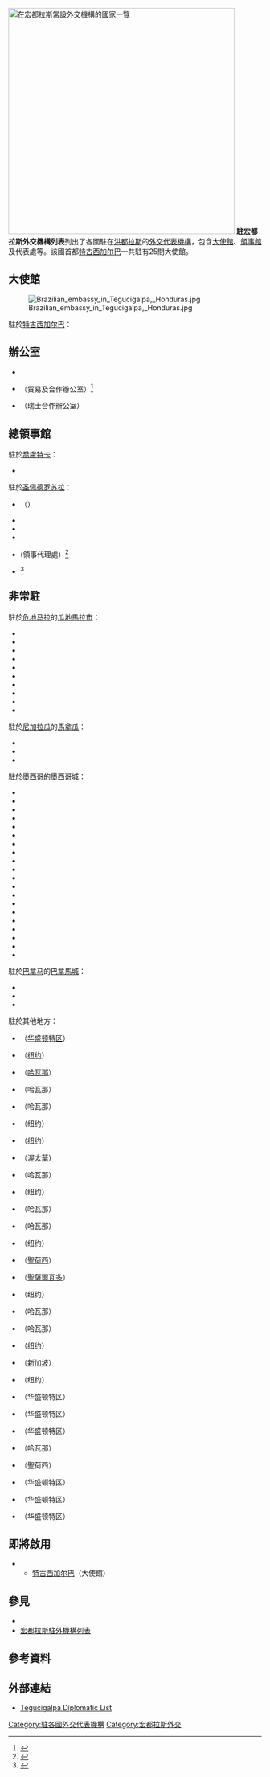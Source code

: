{{NoteTA|G1=地名}}
[[File:Diplomatic missions in Honduras.png|thumb|right|450px|在宏都拉斯常設外交機構的國家一覽
{{legend|red|宏都拉斯}}
{{legend|#002fa7|在宏都拉斯常設外交機構的國家}}
]]
'''駐宏都拉斯外交機構列表'''列出了各國駐在[[洪都拉斯|洪都拉斯]]的[[外交代表機構|外交代表機構]]，包含[[大使館|大使館]]、[[領事館|領事館]]及代表處等。該國首都[[特古西加尔巴|特古西加尔巴]]一共駐有25間大使館。

==大使館==

[[File:Brazilian_embassy_in_Tegucigalpa,_Honduras.jpg|thumb]]

駐於[[特古西加尔巴|特古西加尔巴]]：
{{column|3|
*{{ARG}}
*{{BLZ}}
*{{BRA}}
*{{CHI}}
*{{ROC}}（[[中華民國駐宏都拉斯大使館|大使館]]）
*{{COL}}
*{{CRC}}
*{{CUB}}
*{{DOM}}
*{{ECU}}
*{{ESA}}
*{{FRA}}
*{{GER}}
*{{GUA}}
*{{Flag|Holy See}}
*{{JPN}}
*{{MEX}}
*{{NCA}}
*{{PAN}}
*{{PER}}
*{{KOR}}
*{{Flag|Sovereign Military Order of Malta}}
*{{ESP}}
*{{USA}}
*{{VEN}}
}}

==辦公室==
*{{CAN}}
*{{Flag|Israel}}（貿易及合作辦公室）<ref>{{cite news|url=https://www.prnewswire.com/news-releases/president-hernandez-participated-in-the-inauguration-of-the-israeli-trade-and-cooperation-office-in-tegucigalpa-301116025.html|title=President Hernández participated in the inauguration of the Israeli Trade and Cooperation Office in Tegucigalpa|publisher=Cision|date=2020-08-20}}</ref>
*{{SUI}}（瑞士合作辦公室）

==總領事館==
駐於[[喬盧特卡|喬盧特卡]]：
*{{ESA}}

駐於[[圣佩德罗苏拉|圣佩德罗苏拉]]：
*{{ROC}}（{{link-ja|中華民國駐汕埠總領事館|在サン・ペドロ・スーラ中華民国総領事館|總領事館}}）
*{{ESA}}
*{{GUA}}
*{{MEX}}
*{{USA}} (領事代理處）<ref>{{cite web|url=https://hn.usembassy.gov/u-s-citizen-services/spsca/|title=Consular Agency in San Pedro Sula|publisher=美國駐宏都拉斯大使館}}</ref>
*{{URU}} <ref>{{cite web|url=https://embassy-finder.com/uruguay_in_honduras|title=Uruguayan representation in Honduras|publisher=World embassy page}}</ref>

==非常駐==
駐於[[危地马拉|危地马拉]]的[[瓜地馬拉市|瓜地馬拉市]]：
{{div col|colwidth=10em}}
*{{CAN}} 
*{{EGY}}
*{{IND}} 
*{{ISR}} 
*{{ITA}} 
*{{MAR}}
*{{SWE}}
*{{TUR}} 
*{{GBR}} 
*{{URU}} 
{{div col end}}

駐於[[尼加拉瓜|尼加拉瓜]]的[[馬拿瓜|馬拿瓜]]：
{{div col|colwidth=10em}} 
*{{IRN}} 
*{{PLE}} 
*{{RUS}} 
{{div col end}}

駐於[[墨西哥|墨西哥]]的[[墨西哥城|墨西哥城]]：
{{div col|colwidth=10em}}
*{{ALG}} 
*{{AUS}} 
*{{BEL}} 
*{{GRE}}
*{{CIV}}
*{{FIN}}
*{{IRQ}} 
*{{JOR}} 
*{{KUW}}  
*{{LBY}} 
*{{LIB}}  
*{{MAS}} 
*{{NOR}} 
*{{NZL}} 
*{{POR}}
*{{PHL}}
*{{SRB}} 
*{{KSA}} 
*{{THA}} 
*{{VIE}} 
{{div col end}}

駐於[[巴拿马|巴拿马]]的[[巴拿馬城|巴拿馬城]]：
{{div col|colwidth=10em}}
*{{INA}}
*{{KOS}} 
*{{PAR}}
{{div col end}}

駐於其他地方：
{{div col|colwidth=16em}}
*{{BHR}}（[[华盛顿哥伦比亚特区|华盛顿特区]]）
*{{CAF}}（[[纽约|纽约]]）
*{{CAM}}（[[哈瓦那|哈瓦那]]）
*{{DMA}}（哈瓦那）
*{{GUI}}（哈瓦那）
*{{GNB}}（纽约）
*{{Flag|Republic of Ireland}}（纽约）
*{{ISL}}（[[渥太華|渥太華]]）
*{{KEN}}（哈瓦那）
*{{KGZ}}（纽约）
*{{LAO}}（哈瓦那）
*{{MLI}}（哈瓦那）
*{{MDV}}（纽约）
*{{POL}}（[[聖荷西_(哥斯大黎加)|聖荷西]]）
*{{QAT}}（[[聖薩爾瓦多|聖薩爾瓦多]]）
*{{SLE}}（纽约）
*{{SYR}}（哈瓦那）
*{{SEN}}（哈瓦那）
*{{SUD}}（纽约）
*{{SGP}}（[[新加坡|新加坡]]）
*{{SSD}}（纽约）
*{{TOG}}（华盛顿特区）
*{{TKM}}（华盛顿特区）
*{{TUN}}（华盛顿特区）
*{{TAN}}（哈瓦那）
*{{UAE}}（聖荷西）
*{{YEM}}（华盛顿特区）
*{{ZIM}}（华盛顿特区）
*{{ZAM}}（华盛顿特区）
{{div col end}}

==即將啟用==
*{{ISR}}
**[[特古西加尔巴|特古西加尔巴]]（大使館）

==參見==
{{portal box|國際關係}}
* {{tsl|en|Foreign relations of Honduras|宏都拉斯外交}}
* [[宏都拉斯駐外機構列表|宏都拉斯駐外機構列表]]

==參考資料==
{{Reflist}}

==外部連結==
*[http://www.sre.gob.hn Tegucigalpa Diplomatic List]

{{洪都拉斯外交}}
{{北美洲主題|prefix=駐|2=外交機構列表|countries_only=y}}

[[Category:駐各國外交代表機構|Category:駐各國外交代表機構]]
[[Category:宏都拉斯外交|Category:宏都拉斯外交]]
